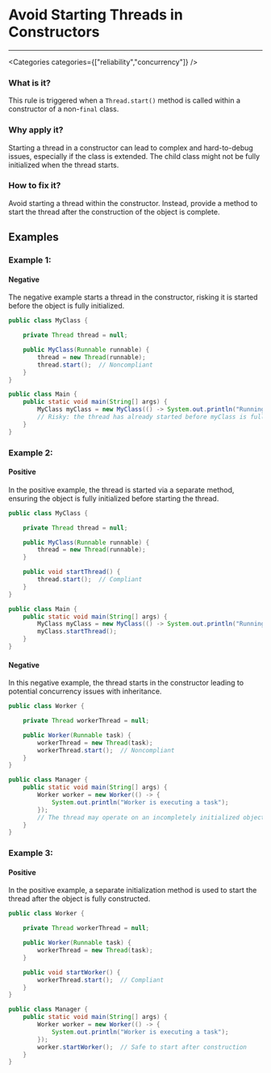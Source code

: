 

# Avoid Starting Threads in Constructors

<Severity severity={SeverityLevels.HIGH} />

---

<Categories categories={["reliability","concurrency"]} />

### What is it?
This rule is triggered when a `Thread.start()` method is called within a constructor of a non-`final` class.

### Why apply it?
Starting a thread in a constructor can lead to complex and hard-to-debug issues, especially if the class is extended. The child class might not be fully initialized when the thread starts.

### How to fix it?
Avoid starting a thread within the constructor. Instead, provide a method to start the thread after the construction of the object is complete.

## Examples

### Example 1:

<!-- #example -->

#### Negative

<!-- #example_negative_description -->
The negative example starts a thread in the constructor, risking it is started before the object is fully initialized.

<!-- #example_negative_code -->
```java
public class MyClass {

    private Thread thread = null;

    public MyClass(Runnable runnable) {
        thread = new Thread(runnable);
        thread.start();  // Noncompliant
    }
}

public class Main {
    public static void main(String[] args) {
        MyClass myClass = new MyClass(() -> System.out.println("Running in thread"));
        // Risky: the thread has already started before myClass is fully available
    }
}
```

### Example 2:

<!-- #example -->

#### Positive

<!-- #example_positive_description -->
In the positive example, the thread is started via a separate method, ensuring the object is fully initialized before starting the thread.

<!-- #example_positive_code -->
```java
public class MyClass {

    private Thread thread = null;

    public MyClass(Runnable runnable) {
        thread = new Thread(runnable);
    }

    public void startThread() {
        thread.start();  // Compliant
    }
}

public class Main {
    public static void main(String[] args) {
        MyClass myClass = new MyClass(() -> System.out.println("Running in thread"));
        myClass.startThread();
    }
}
```

#### Negative

<!-- #example_negative_description -->
In this negative example, the thread starts in the constructor leading to potential concurrency issues with inheritance.

<!-- #example_negative_code -->
```java
public class Worker {

    private Thread workerThread = null;

    public Worker(Runnable task) {
        workerThread = new Thread(task);
        workerThread.start();  // Noncompliant
    }
}

public class Manager {
    public static void main(String[] args) {
        Worker worker = new Worker(() -> {
            System.out.println("Worker is executing a task");
        });
        // The thread may operate on an incompletely initialized object
    }
}
```

### Example 3:

<!-- #example -->

#### Positive

<!-- #example_positive_description -->
In the positive example, a separate initialization method is used to start the thread after the object is fully constructed.

<!-- #example_positive_code -->
```java
public class Worker {

    private Thread workerThread = null;

    public Worker(Runnable task) {
        workerThread = new Thread(task);
    }

    public void startWorker() {
        workerThread.start();  // Compliant
    }
}

public class Manager {
    public static void main(String[] args) {
        Worker worker = new Worker(() -> {
            System.out.println("Worker is executing a task");
        });
        worker.startWorker();  // Safe to start after construction
    }
}
```